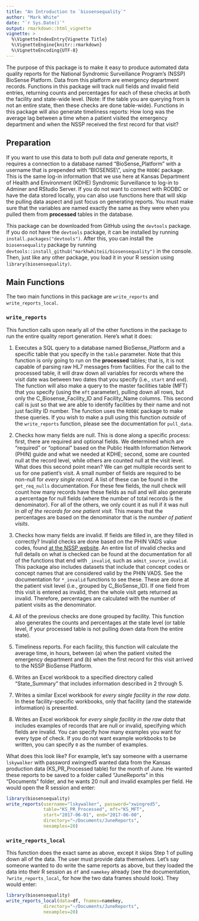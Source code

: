 ```yaml
---
title: "An Introduction to `biosensequality`"
author: "Mark White"
date: "`r Sys.Date()`"
output: rmarkdown::html_vignette
vignette: >
  %\VignetteIndexEntry{Vignette Title}
  %\VignetteEngine{knitr::rmarkdown}
  %\VignetteEncoding{UTF-8}
---
```


The purpose of this package is to make it easy to produce automated data quality reports for the National Syndromic Surveillance Program's (NSSP) BioSense Platform. Data from this platform are emergency department records. Functions in this package will track null fields and invalid field entries, returning counts and percentages for each of these checks at both the facility and state-wide level. (Note: If the table you are querying from is not an entire state, then these checks are done table-wide). Functions in this package will also generate timeliness reports: How long was the average lag between a time when a patient visited the emergency department and when the NSSP received the first record for that visit?  

## Preparation

If you want to use this data to both pull data *and* generate reports, it requires a connection to a database named "BioSense_Platform" with a username that is prepended with "BIOSENSE\\", using the `RODBC` package. This is the same log-in information that we use here at Kansas Department of Health and Environment (KDHE) Syndromic Surveillance to log-in to Adminer and RStudio Server. If you do not want to connect with RODBC or have the data stored locally, you can also use functions here that will skip the pulling data aspect and just focus on generating reports. You must make sure that the variables are named exactly the same as they were when you pulled them from **processed** tables in the database.

This package can be downloaded from GitHub using the `devtools` package. If you do not have the `devtools` package, it can be installed by running `install.packages("devtools")`. After this, you can install the `biosensequality` package by running `devtools::install_github("markhwhiteii/biosensequality")` in the console. Then, just like any other package, you load it in your R session using `library(biosensequality)`.  

## Main Functions

The two main functions in this package are `write_reports` and `write_reports_local`.  

### `write_reports`

This function calls upon nearly all of the other functions in the package to run the entire quality report generation. Here's what it does:  

1. Executes a SQL query to a database named BioSense_Platform and a specific table that you specify in the `table` parameter. Note that this function is only going to run on the **processed** tables; that is, it is not capable of parsing raw HL7 messages from facilities. For the call to the processed table, it will draw down all variables for records where the visit date was between two dates that you specify (i.e., `start` and `end`). The function will also make a query to the master facilities table (MFT) that you specify (using the `mft` parameter), pulling down all rows, but only the C_Biosense_Facility_ID and Facility_Name columns. This second call is just so that we are able to identify facilities by their name and not just facility ID number. The function uses the `RODBC` package to make these queries. If you wish to make a pull using this function *outside* of the `write_reports` function, please see the documentation for `pull_data`.  
  
2. Checks how many fields are null. This is done along a specific process: first, there are required and optional fields. We determined which are "required" or "optional" based on the Public Health Information Network (PHIN) guide and what we needed at KDHE; second, some are counted null at the record level, while others are counted null at the visit level. What does this second point mean? We can get multiple records sent to us for one patient's visit. A small number of fields are required to be non-null for *every single record*. A list of these can be found in the `get_req_nulls` documentation. For these few fields, the null check will count how many records have these fields as null and will also generate a percentage for null fields (where the number of total records is the denominator). For all of the others, we only count it as null if it was null in *all of the records for one patient visit.* This means that the percentages are based on the denominator that is the *number of patient visits*.  
  
3. Checks how many fields are invalid. If fields are filled in, are they filled in correctly? Invalid checks are done based on the PHIN VADS value codes, found [at the NSSP website](https://phinvads.cdc.gov/vads/ViewView.action?name=Syndromic%20Surveillance). An entire list of invalid checks and full details on what is checked can be found at the documentation for all of the functions that end with `_invalid`, such as `admit_source_invalid`. This package also includes datasets that include that concept codes or concept names that are considered valid by the PHIN VADS. See the documentation for `*_invalid` functions to see these. These are done at the patient visit level (i.e., grouped by C_BioSense_ID). If one field from this visit is entered as invalid, then the whole visit gets returned as invalid. Therefore, percentages are calculated with the number of patient visits as the denominator.  

4. All of the previous checks are done grouped by facility. This function also generates the counts and percentages at the state level (or table level, if your processed table is not pulling down data from the entire state).  

5. Timeliness reports. For each facility, this function will calculate the average time, in hours, between (a) when the patient visited the emergency department and (b) when the first record for this visit arrived to the NSSP BioSense Platform.  

6. Writes an Excel workbook to a specified directory called "State_Summary" that includes information described in 2 through 5.  

7. Writes a similar Excel workbook for *every single facility in the raw data*. In these facility-specific workbooks, only that facility (and the statewide information) is presented.

8. Writes an Excel workbook for *every single facility in the raw data* that includes examples of records that are null or invalid, specifying which fields are invalid. You can specify how many examples you want for every type of check. If you do not want example workbooks to be written, you can specify `0` as the number of examples.

What does this look like? For example, let's say someone with a username `lskywalker` with password xwingred5 wanted data from the Kansas production data (KS_PR_Processed table) for the month of June. He wanted these reports to be saved to a folder called "JuneReports" in this "Documents" folder, and he wants 20 null and invalid examples per field. He would open the R session and enter:

```r
library(biosensequality)
write_reports(username="lskywalker", password="xwingred5", 
              table="KS_PR_Processed", mft="KS_MFT",
              start="2017-06-01", end="2017-06-00",
              directory="~/Documents/JuneReports",
              nexamples=20)
```


### `write_reports_local`

This function does the exact same as above, except it skips Step 1 of pulling down all of the data. The user must provide data themselves. Let's say someone wanted to do write the same reports as above, but they loaded the data into their R session as `df` and `namekey` already (see the documentation, `?write_reports_local`, for how the two data frames should look). They would enter:  

```r
library(biosensequality)
write_reports_local(data=df, fnames=namekey,
              directory="~/Documents/JuneReports",
              nexamples=20)
```
